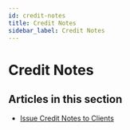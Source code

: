 ```yaml
---
id: credit-notes
title: Credit Notes
sidebar_label: Credit Notes
---
```


# Credit Notes

## Articles in this section

- [Issue Credit Notes to Clients](/commerce/credit-notes/issue-credit-notes-to-clients)
